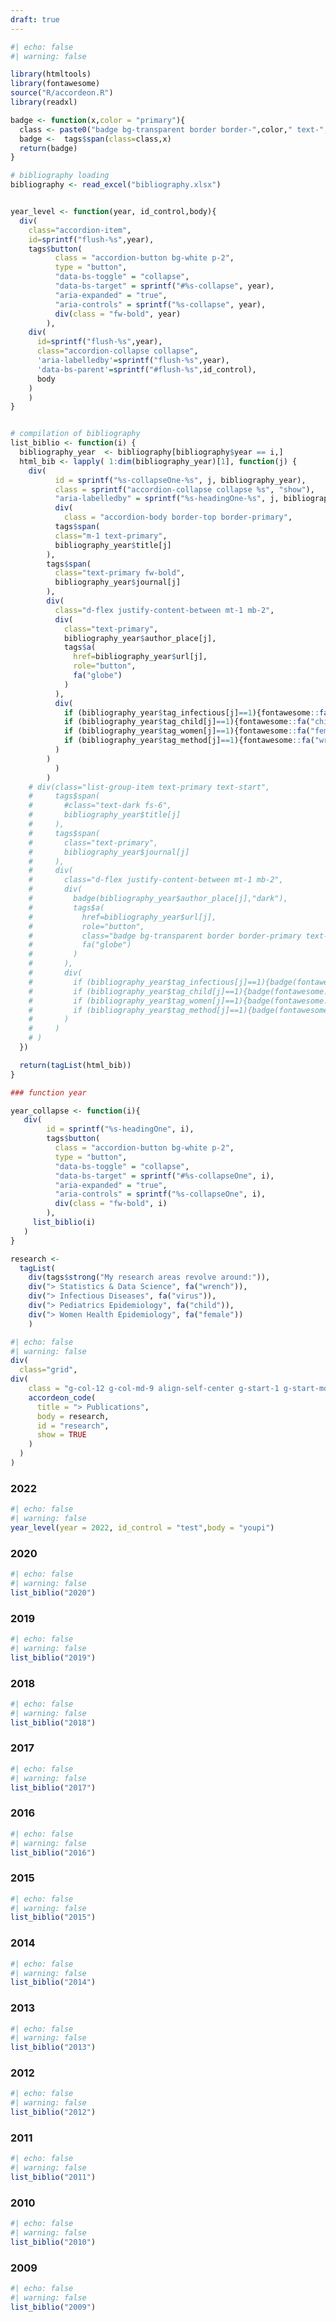 ```yaml
---
draft: true
---
```


```r
#| echo: false
#| warning: false

library(htmltools)
library(fontawesome)
source("R/accordeon.R")
library(readxl)

badge <- function(x,color = "primary"){
  class <- paste0("badge bg-transparent border border-",color," text-",color," fw-normal")
  badge <-  tags$span(class=class,x)
  return(badge)
}

# bibliography loading
bibliography <- read_excel("bibliography.xlsx")


year_level <- function(year, id_control,body){
  div(
    class="accordion-item",
    id=sprintf("flush-%s",year),
    tags$button(
          class = "accordion-button bg-white p-2",
          type = "button",
          "data-bs-toggle" = "collapse",
          "data-bs-target" = sprintf("#%s-collapse", year),
          "aria-expanded" = "true",
          "aria-controls" = sprintf("%s-collapse", year),
          div(class = "fw-bold", year)
        ),
    div(
      id=sprintf("flush-%s",year),
      class="accordion-collapse collapse",
      'aria-labelledby'=sprintf("flush-%s",year),
      'data-bs-parent'=sprintf("#flush-%s",id_control),
      body
    )
    )
}


# compilation of bibliography
list_biblio <- function(i) {
  bibliography_year  <- bibliography[bibliography$year == i,]
  html_bib <- lapply( 1:dim(bibliography_year)[1], function(j) {
    div(
          id = sprintf("%s-collapseOne-%s", j, bibliography_year),
          class = sprintf("accordion-collapse collapse %s", "show"),
          "aria-labelledby" = sprintf("%s-headingOne-%s", j, bibliography_year),
          div(
            class = "accordion-body border-top border-primary",
          tags$span(
          class="m-1 text-primary",
          bibliography_year$title[j]
        ),
        tags$span(
          class="text-primary fw-bold",
          bibliography_year$journal[j]
        ),
        div(
          class="d-flex justify-content-between mt-1 mb-2",
          div(
            class="text-primary",
            bibliography_year$author_place[j],
            tags$a(
              href=bibliography_year$url[j],
              role="button",
              fa("globe")
            )
          ),
          div(
            if (bibliography_year$tag_infectious[j]==1){fontawesome::fa("virus")},
            if (bibliography_year$tag_child[j]==1){fontawesome::fa("child")},
            if (bibliography_year$tag_women[j]==1){fontawesome::fa("female")},
            if (bibliography_year$tag_method[j]==1){fontawesome::fa("wrench")}
          )
        )
          )
        )
    # div(class="list-group-item text-primary text-start",
    #     tags$span(
    #       #class="text-dark fs-6",
    #       bibliography_year$title[j]
    #     ),
    #     tags$span(
    #       class="text-primary",
    #       bibliography_year$journal[j]
    #     ),
    #     div(
    #       class="d-flex justify-content-between mt-1 mb-2",
    #       div(
    #         badge(bibliography_year$author_place[j],"dark"),
    #         tags$a(
    #           href=bibliography_year$url[j],
    #           role="button",
    #           class="badge bg-transparent border border-primary text-dark fw-normal",
    #           fa("globe")
    #         )
    #       ),
    #       div(
    #         if (bibliography_year$tag_infectious[j]==1){badge(fontawesome::fa("virus"))},
    #         if (bibliography_year$tag_child[j]==1){badge(fontawesome::fa("child"))},
    #         if (bibliography_year$tag_women[j]==1){badge(fontawesome::fa("female"))},
    #         if (bibliography_year$tag_method[j]==1){badge(fontawesome::fa("wrench"))}
    #       )
    #     )
    # )
  })

  return(tagList(html_bib))
}

### function year

year_collapse <- function(i){
   div(
        id = sprintf("%s-headingOne", i),
        tags$button(
          class = "accordion-button bg-white p-2",
          type = "button",
          "data-bs-toggle" = "collapse",
          "data-bs-target" = sprintf("#%s-collapseOne", i),
          "aria-expanded" = "true",
          "aria-controls" = sprintf("%s-collapseOne", i),
          div(class = "fw-bold", i)
        ),
     list_biblio(i)    
   )
}

research <-
  tagList(
    div(tags$strong("My research areas revolve around:")),
    div("> Statistics & Data Science", fa("wrench")),
    div("> Infectious Diseases", fa("virus")),
    div("> Pediatrics Epidemiology", fa("child")),
    div("> Women Health Epidemiology", fa("female"))
    )
```


```r
#| echo: false
#| warning: false
div(
  class="grid",
div(
    class = "g-col-12 g-col-md-9 align-self-center g-start-1 g-start-md-1",
    accordeon_code(
      title = "> Publications",
      body = research,
      id = "research",
      show = TRUE
    )
  )
)
```
### 2022
```r
#| echo: false
#| warning: false
year_level(year = 2022, id_control = "test",body = "youpi")
```
### 2020
```r
#| echo: false
#| warning: false
list_biblio("2020")
```
### 2019
```r
#| echo: false
#| warning: false
list_biblio("2019")
```
### 2018
```r
#| echo: false
#| warning: false
list_biblio("2018")
```
### 2017
```r
#| echo: false
#| warning: false
list_biblio("2017")
```
### 2016
```r
#| echo: false
#| warning: false
list_biblio("2016")
```
### 2015
```r
#| echo: false
#| warning: false
list_biblio("2015")
```
### 2014
```r
#| echo: false
#| warning: false
list_biblio("2014")
```
### 2013
```r
#| echo: false
#| warning: false
list_biblio("2013")
```
### 2012
```r
#| echo: false
#| warning: false
list_biblio("2012")
```
### 2011
```r
#| echo: false
#| warning: false
list_biblio("2011")
```
### 2010
```r
#| echo: false
#| warning: false
list_biblio("2010")
```
### 2009
```r
#| echo: false
#| warning: false
list_biblio("2009")
```




